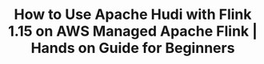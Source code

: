 ---
title: "How to Use Apache Hudi with Flink 1.15 on AWS Managed Apache Flink | Hands on Guide for Beginners"
last_modified_at: 2023-11-13T16:54:38.964863-07:00
authors:
- name: Soumil Shah
category: blog
image: /assets/images/video_blogs/2023-09-25-How-to-Use-Apache-Hudi-with-Flink-1-15-on-AWS-Managed-Apache-Flink-Hands-on-Guide-for-Beginners.png
navigate: "https://www.youtube.com/watch?v=x3zz2yHEU-k"
tags:
- guide
- apache hudi
- beginner
- apache flink
- amazon
- aws managed apache flink

---